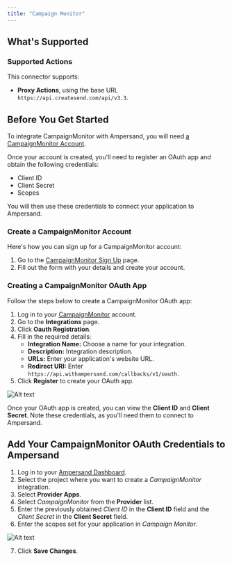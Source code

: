 ```yaml
---
title: "Campaign Monitor"
---
```


## What's Supported

### Supported Actions
This connector supports:
* **Proxy Actions**, using the base URL `https://api.createsend.com/api/v3.3`.

## Before You Get Started

To integrate CampaignMonitor with Ampersand, you will need [a CampaignMonitor Account](https://www.campaignmonitor.com/).

Once your account is created, you'll need to register an OAuth app and obtain the following credentials:

* Client ID
* Client Secret
* Scopes

You will then use these credentials to connect your application to Ampersand.

### Create a CampaignMonitor Account

Here's how you can sign up for a CampaignMonitor account:

1. Go to the [CampaignMonitor Sign Up](https://www.campaignmonitor.com/signup/?sv=f_email-signup) page.
2. Fill out the form with your details and create your account.

### Creating a CampaignMonitor OAuth App

Follow the steps below to create a CampaignMonitor OAuth app:

1. Log in to your [CampaignMonitor](https://login.createsend.com/l) account.
2. Go to the **Integrations** page.
3. Click **Oauth Registration**.
4. Fill in the required details:
   - **Integration Name:** Choose a name for your integration.
   - **Description:** Integration description.
   - **URLs:** Enter your application's website URL.
   - **Redirect URI:** Enter `https://api.withampersand.com/callbacks/v1/oauth`.
6. Click **Register** to create your OAuth app.

![Alt text](/images/provider-guides/campaignmonitor.gif)

Once your OAuth app is created, you can view the **Client ID** and **Client Secret**. Note these credentials, as you'll need them to connect to Ampersand.

## Add Your CampaignMonitor OAuth Credentials to Ampersand

1. Log in to your [Ampersand Dashboard](https://dashboard.withampersand.com).
2. Select the project where you want to create a *CampaignMonitor* integration.
3. Select **Provider Apps**.
4. Select *CampaignMonitor* from the **Provider** list.
5. Enter the previously obtained *Client ID* in the **Client ID** field and the *Client Secret* in the **Client Secret** field.
6. Enter the scopes set for your application in _Campaign Monitor_.

![Alt text](/images/provider-guides/campaignmonitor1.gif)

7. Click **Save Changes**.